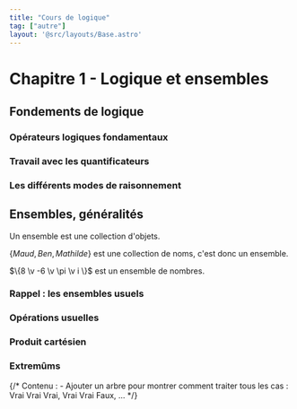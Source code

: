 ```yaml
---
title: "Cours de logique"
tag: ["autre"]
layout: '@src/layouts/Base.astro'
---
```






# Chapitre 1  - Logique et ensembles

<Tableofcontents />

## Fondements de logique

### Opérateurs logiques fondamentaux
<OperateursLogiques  />

### Travail avec les quantificateurs
<Quantificateurs  />

### Les différents modes de raisonnement
<ModesRaisonnement  />


## Ensembles, généralités

<Item type='definition' titre='ensemble'>
Un ensemble est une collection d'objets.
</Item>

<Hideable type="exemple">

$\{ Maud ,\, Ben ,\, Mathilde\}$ est une collection de noms, c'est donc un ensemble. 

$\{8 \v -6 \v \pi \v i \}$ est un ensemble de nombres.

</Hideable> 


### Rappel : les ensembles usuels
<Rappels  />

### Opérations usuelles
<OperationsUsuelles  />

### Produit cartésien
<ProduitCartesien  />

### Extremûms
<Extremums  />



<Footer />


{/* 
    Contenu : 
        - Ajouter un arbre pour montrer comment traiter tous les cas : Vrai Vrai Vrai, Vrai Vrai Faux, ...
*/}